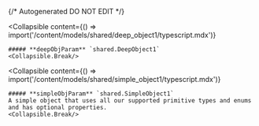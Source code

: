 {/* Autogenerated DO NOT EDIT  */}

<Collapsible
    content={() => import('/content/models/shared/deep_object1/typescript.mdx')}
>
    ##### **deepObjParam** `shared.DeepObject1`
    <Collapsible.Break/>
</Collapsible>

<Collapsible
    content={() => import('/content/models/shared/simple_object1/typescript.mdx')}
>
    ##### **simpleObjParam** `shared.SimpleObject1`
    A simple object that uses all our supported primitive types and enums and has optional properties.
    <Collapsible.Break/>
</Collapsible>

